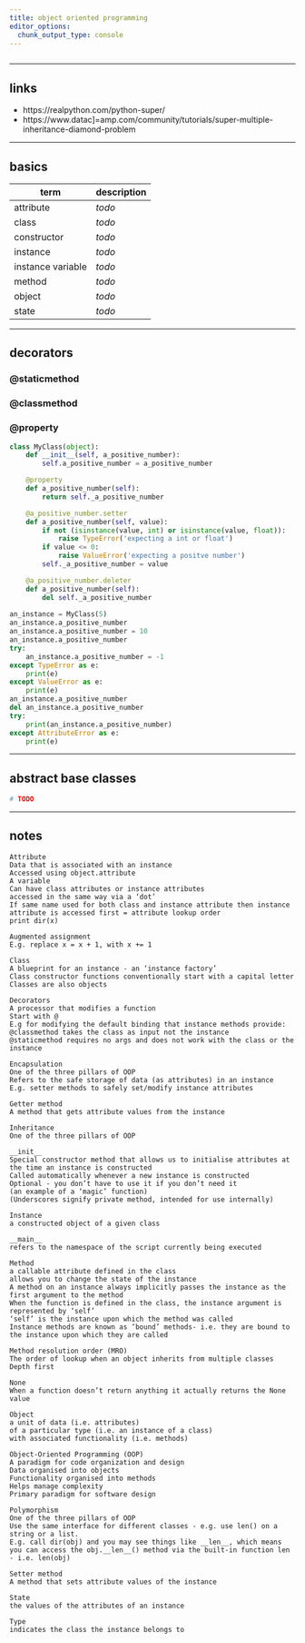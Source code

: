 ```yaml
---
title: object oriented programming
editor_options: 
  chunk_output_type: console
---
```


```r
```

*********************************************************************

## links

* https://realpython.com/python-super/  
* https://www.datac]=amp.com/community/tutorials/super-multiple-inheritance-diamond-problem  

*********************************************************************

## basics

term | description
------------- | -------------
attribute | *todo*
class | *todo*
constructor | *todo*
instance | *todo*
instance variable | *todo*
method | *todo*
object | *todo*
state | *todo*

*********************************************************************

## decorators

### @staticmethod

### @classmethod

### @property

```python
class MyClass(object):
    def __init__(self, a_positive_number):
        self.a_positive_number = a_positive_number

    @property
    def a_positive_number(self):
        return self._a_positive_number

    @a_positive_number.setter
    def a_positive_number(self, value):
        if not (isinstance(value, int) or isinstance(value, float)):
            raise TypeError('expecting a int or float')
        if value <= 0:
            raise ValueError('expecting a positve number')
        self._a_positive_number = value

    @a_positive_number.deleter
    def a_positive_number(self):
        del self._a_positive_number
        
an_instance = MyClass(5)
an_instance.a_positive_number
an_instance.a_positive_number = 10
an_instance.a_positive_number
try:
    an_instance.a_positive_number = -1
except TypeError as e:
    print(e)
except ValueError as e:
    print(e)
an_instance.a_positive_number
del an_instance.a_positive_number
try:
    print(an_instance.a_positive_number)
except AttributeError as e:
    print(e)
```

*********************************************************************

## abstract base classes

```python
# TODO
```

*********************************************************************

## notes

```
Attribute
Data that is associated with an instance
Accessed using object.attribute
A variable
Can have class attributes or instance attributes
accessed in the same way via a ‘dot’
If same name used for both class and instance attribute then instance attribute is accessed first = attribute lookup order
print dir(x)

Augmented assignment
E.g. replace x = x + 1, with x += 1

Class
A blueprint for an instance - an ‘instance factory’
Class constructor functions conventionally start with a capital letter
Classes are also objects

Decorators
A processor that modifies a function
Start with @
E.g for modifying the default binding that instance methods provide: 
@classmethod takes the class as input not the instance
@staticmethod requires no args and does not work with the class or the instance

Encapsulation
One of the three pillars of OOP
Refers to the safe storage of data (as attributes) in an instance
E.g. setter methods to safely set/modify instance attributes

Getter method
A method that gets attribute values from the instance

Inheritance
One of the three pillars of OOP

__init__
Special constructor method that allows us to initialise attributes at the time an instance is constructed
Called automatically whenever a new instance is constructed 
Optional - you don’t have to use it if you don’t need it
(an example of a ‘magic’ function)
(Underscores signify private method, intended for use internally)

Instance
a constructed object of a given class

__main__ 
refers to the namespace of the script currently being executed

Method
a callable attribute defined in the class
allows you to change the state of the instance
A method on an instance always implicitly passes the instance as the first argument to the method
When the function is defined in the class, the instance argument is represented by ‘self’
‘self’ is the instance upon which the method was called
Instance methods are known as ‘bound’ methods- i.e. they are bound to the instance upon which they are called

Method resolution order (MRO)
The order of lookup when an object inherits from multiple classes
Depth first

None
When a function doesn’t return anything it actually returns the None value

Object
a unit of data (i.e. attributes) 
of a particular type (i.e. an instance of a class) 
with associated functionality (i.e. methods)

Object-Oriented Programming (OOP)
A paradigm for code organization and design
Data organised into objects 
Functionality organised into methods
Helps manage complexity
Primary paradigm for software design

Polymorphism
One of the three pillars of OOP
Use the same interface for different classes - e.g. use len() on a string or a list.
E.g. call dir(obj) and you may see things like __len__, which means you can access the obj.__len__() method via the built-in function len - i.e. len(obj)

Setter method
A method that sets attribute values of the instance

State
the values of the attributes of an instance

Type
indicates the class the instance belongs to

```
